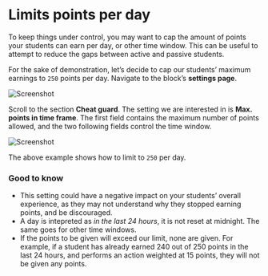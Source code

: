 # Limits points per day


<RequiresXpPlus />

To keep things under control, you may want to cap the amount of points your students can earn per day, or other time window. This can be useful to attempt to reduce the gaps between active and passive students.

For the sake of demonstration, let’s decide to cap our students’ maximum earnings to `250` points per day. Navigate to the block’s **settings page**.

![Screenshot](nav-settings.png)

Scroll to the section **Cheat guard**. The setting we are interested in is **Max. points in time frame**. The first field contains the maximum number of points allowed, and the two following fields control the time window.

![Screenshot](cheat-guard-250-per-day.png)

The above example shows how to limit to `250` per day.

### Good to know

- This setting could have a negative impact on your students’ overall experience, as they may not understand why they stopped earning points, and be discouraged.
- A day is intepreted as _in the last 24 hours_, it is not reset at midnight. The same goes for other time windows.
- If the points to be given will exceed our limit, none are given. For example, if a student has already earned 240 out of 250 points in the last 24 hours, and performs an action weighted at 15 points, they will not be given any points.
